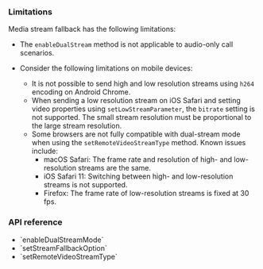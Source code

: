 <PlatformWrapper platform="web">

### Limitations

Media stream fallback has the following limitations:

- The `enableDualStream` method is not applicable to audio-only call scenarios.

- Consider the following limitations on mobile devices:

    - It is not possible to send high and low resolution streams using `h264` encoding on Android Chrome.
    - When sending a low resolution stream on iOS Safari and setting video properties using `setLowStreamParameter`, the `bitrate` setting is not supported. The small stream resolution must be proportional to the large stream resolution.
    - Some browsers are not fully compatible with dual-stream mode when using the `setRemoteVideoStreamType` method. Known issues include:
        - macOS Safari: The frame rate and resolution of high- and low-resolution streams are the same.
        - iOS Safari 11: Switching between high- and low-resolution streams is not supported.
        - Firefox: The frame rate of low-resolution streams is fixed at 30 fps.

### API reference

- <Link to="{{Global.API_REF_WEB_ROOT}}/interfaces/iagorartcclient.html#enabledualstream">`enableDualStreamMode`</Link>
- <Link to="{{Global.API_REF_WEB_ROOT}}/interfaces/iagorartcclient.html#setstreamfallbackoption">`setStreamFallbackOption`</Link>
- <Link to="{{Global.API_REF_WEB_ROOT}}/interfaces/iagorartcclient.html#setremotevideostreamtype">`setRemoteVideoStreamType`</Link>

</PlatformWrapper>
